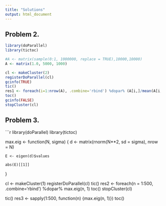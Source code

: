 ```yaml
---
title: "Solutions"
output: html_document
---
```




## Problem 2.


```r
library(doParallel)
library(tictoc)

#A <- matrix(sample(0:1, 1000000, replace = TRUE),10000,10000)
A <- matrix(1.0, 5000, 1000)

cl <- makeCluster(2)
registerDoParallel(cl)
gcinfo(TRUE)
tic()
res1 <- foreach(i=1:nrow(A), .combine='rbind') %dopar% (A[i,]/mean(A[i,])) 
toc()
gcinfo(FALSE)
stopCluster(cl)
```

## Problem 3.

```r
library(doParallel)
library(tictoc)

max.eig <- function(N, sigma) {
    d <- matrix(rnorm(N**2, sd = sigma), nrow = N)

    E <- eigen(d)$values
    
    abs(E)[[1]]
}


cl <- makeCluster(1)
registerDoParallel(cl)
tic()
res2 <- foreach(n = 1:500, .combine='rbind') %dopar% max.eig(n, 1)
toc()
stopCluster(cl)

tic()
res3 <- sapply(1:500, function(n) {max.eig(n, 1)})
toc()